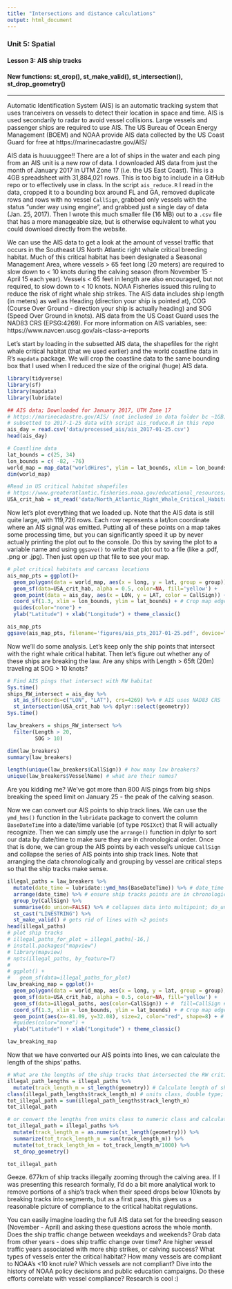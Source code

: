 ```yaml
---
title: "Intersections and distance calculations"
output: html_document
---
```


### Unit 5: Spatial
#### Lesson 3: AIS ship tracks
#### New functions: st_crop(), st_make_valid(), st_intersection(), st_drop_geometry()

***

Automatic Identification System (AIS) is an automatic tracking system that uses tranceivers on vessels to detect their location in space and time. AIS is used secondarily to radar to avoid vessel collisions. Large vessels and passenger ships are required to use AIS. The US Bureau of Ocean Energy Management (BOEM) and NOAA provide AIS data collected by the US Coast Guard for free at https://marinecadastre.gov/AIS/

AIS data is huuuuggee!! There are a lot of ships in the water and each ping from an AIS unit is a new row of data. I downloaded AIS data from just the month of January 2017 in UTM Zone 17 (i.e. the US East Coast). This is a 4GB spreadsheet with 31,884,021 rows. This is too big to include in a GitHub repo or to effectively use in class. In the script `ais_reduce.R` I read in the data, cropped it to a bounding box around FL and GA, removed duplicate rows and rows with no vessel `CallSign`, grabbed only vessels with the status "under way using engine", and grabbed just a single day of data (Jan. 25, 2017). Then I wrote this much smaller file (16 MB) out to a `.csv` file that has a more manageable size, but is otherwise equivalent to what you could download directly from the website. 

We can use the AIS data to get a look at the amount of vessel traffic that occurs in the Southeast US North Atlantic right whale critical breeding habitat. Much of this critical habitat has been designated a Seasonal Management Area, where vessels > 65 feet long (20 meters) are required to slow down to < 10 knots during the calving season (from November 15 - April 15 each year). Vessels < 65 feet in length are also encouraged, but not required, to slow down to < 10 knots. NOAA Fisheries issued this ruling to reduce the risk of right whale ship strikes. The AIS data includes ship length (in meters) as well as Heading (direction your ship is pointed at), COG (Course Over Ground - direction your ship is actually heading) and SOG (Speed Over Ground in knots). AIS data from the US Coast Guard uses the NAD83 CRS (EPSG:4269). For more information on AIS variables, see: https://www.navcen.uscg.gov/ais-class-a-reports

Let's start by loading in the subsetted AIS data, the shapefiles for the right whale critical habitat (that we used earlier) and the world coastline data in R's `mapdata` package. We will crop the coastline data to the same bounding box that I used when I reduced the size of the original (huge) AIS data. 

```r
library(tidyverse)
library(sf)
library(mapdata)
library(lubridate)
```

```r
## AIS data; Downloaded for January 2017, UTM Zone 17
# https://marinecadastre.gov/AIS/ (not included in data folder bc ~1GB)
# subsetted to 2017-1-25 data with script ais_reduce.R in this repo
ais_day = read.csv('data/processed_ais/ais_2017-01-25.csv')
head(ais_day)

# Coastline data
lat_bounds = c(25, 34)
lon_bounds = c( -82, -76)
world_map = map_data("worldHires", ylim = lat_bounds, xlim = lon_bounds)
dim(world_map)

#Read in US critical habitat shapefiles 
# https://www.greateratlantic.fisheries.noaa.gov/educational_resources/gis/data/index.html
USA_crit_hab = st_read('data/North_Atlantic_Right_Whale_Critical_Habitat/','North_Atlantic_Right_Whale_Critical_Habitat') # reads in set of shapefiles
```

Now let's plot everything that we loaded up. Note that the AIS data is still quite large, with 119,726 rows. Each row represents a lat/lon coordinate where an AIS signal was emitted. Putting all of these points on a map takes some processing time, but you can significantly speed it up by never actually printing the plot out to the console. Do this by saving the plot to a variable name and using `ggsave()` to write that plot out to a file (like a .pdf, .png or .jpg). Then just open up that file to see your map.

```r
# plot critical habitats and carcass locations
ais_map_pts = ggplot()+
  geom_polygon(data = world_map, aes(x = long, y = lat, group = group)) + # add coastline
  geom_sf(data=USA_crit_hab, alpha = 0.5, color=NA, fill='yellow') +
  geom_point(data = ais_day, aes(x = LON, y = LAT, color = CallSign)) + 
  coord_sf(1.3, xlim = lon_bounds, ylim = lat_bounds) + # Crop map edges
  guides(color="none") +
  ylab("Latitude") + xlab("Longitude") + theme_classic() 

ais_map_pts
ggsave(ais_map_pts, filename='figures/ais_pts_2017-01-25.pdf', device="pdf", height=5, width=4)
```

Now we'll do some analysis. Let's keep only the ship points that intersect with the right whale critical habitat. Then let's figure out whether any of these ships are breaking the law. Are any ships with Length > 65ft (20m) traveling at SOG > 10 knots?

```r
# Find AIS pings that intersect with RW habitat
Sys.time()
ships_RW_intersect = ais_day %>%
  st_as_sf(coords=c("LON", "LAT"), crs=4269) %>% # AIS uses NAD83 CRS
  st_intersection(USA_crit_hab %>% dplyr::select(geometry)) 
Sys.time()

law_breakers = ships_RW_intersect %>% 
  filter(Length > 20, 
         SOG > 10)

dim(law_breakers)
summary(law_breakers)

length(unique(law_breakers$CallSign)) # how many law breakers?
unique(law_breakers$VesselName) # what are their names?
```

Are you kidding me? We've got more than 800 AIS pings from big ships breaking the speed limit on January 25 - the peak of the calving season. 

Now we can convert our AIS points to ship track lines. We can use the `ymd_hms()` function in the `lubridate` package to convert the column `BaseDateTime` into a date/time variable (of type `POSIXct`) that R will actually recognize. Then we can simply use the `arrange()` function in dplyr to sort our data by date/time to make sure they are in chronological order. Once that is done, we can group the AIS points by each vessel's unique `CallSign` and collapse the series of AIS points into ship track lines. Note that arranging the data chronologically and grouping by vessel are critical steps so that the ship tracks make sense.

```r
illegal_paths = law_breakers %>% 
  mutate(date_time = lubridate::ymd_hms(BaseDateTime)) %>% # date_time is POSIXct class (calendar/time)
  arrange(date_time) %>% # ensure ship tracks points are in chronological order
  group_by(CallSign) %>% 
  summarise(do_union=FALSE) %>% # collapses data into multipoint; do_union=FALSE prevents reordering points
  st_cast("LINESTRING") %>%
  st_make_valid() # gets rid of lines with <2 points
head(illegal_paths)
# plot ship tracks
# illegal_paths_for_plot = illegal_paths[-16,]
# install.packages("mapview")
# library(mapview)
# npts(illegal_paths, by_feature=T)
# 
# ggplot() +
#   geom_sf(data=illegal_paths_for_plot)
law_breaking_map = ggplot()+
  geom_polygon(data = world_map, aes(x = long, y = lat, group = group), fill = "black", color = NA) + # add coastline
  geom_sf(data=USA_crit_hab, alpha = 0.5, color=NA, fill='yellow') +
  geom_sf(data=illegal_paths, aes(color=CallSign)) + #  fill=CallSign # useful if printing legend
  coord_sf(1.3, xlim = lon_bounds, ylim = lat_bounds) + # Crop map edges
  geom_point(aes(x=-81.09, y=32.08), size=2, color="red", shape=8) + # Savannah
  #guides(color="none") +
  ylab("Latitude") + xlab("Longitude") + theme_classic() 

law_breaking_map
```

Now that we have converted our AIS points into lines, we can calculate the length of the ships' paths. 

```r
# What are the lengths of the ship tracks that intersected the RW critical habitat?
illegal_path_lengths = illegal_paths %>%
  mutate(track_length_m = st_length(geometry)) # Calculate length of ship tracks in meters
class(illegal_path_lengths$track_length_m) # units class, double type; can convert to numeric with as.numeric()
tot_illegal_path = sum(illegal_path_lengths$track_length_m)
tot_illegal_path

# or convert the lengths from units class to numeric class and calculate total track length using dplyr:
tot_illegal_path = illegal_paths %>%
  mutate(track_length_m = as.numeric(st_length(geometry))) %>% 
  summarize(tot_track_length_m = sum(track_length_m)) %>%
  mutate(tot_track_length_km = tot_track_length_m/1000) %>%
  st_drop_geometry()

tot_illegal_path
```

Geeze. 677km of ship tracks illegally zooming through the calving area. If I was presenting this research formally, I'd do a bit more analytical work to remove portions of a ship's track when their speed drops below 10knots by breaking tracks into segments, but as a first pass, this gives us a reasonable picture of compliance to the critical habitat regulations.

You can easily imagine loading the full AIS data set for the breeding season (November - April) and asking these questions across the whole month. Does the ship traffic change between weekdays and weekends? Grab data from other years - does ship traffic change over time? Are higher vessel traffic years associated with more ship strikes, or calving success? What types of vessels enter the critical habitat? How many vessels are compliant to NOAA's <10 knot rule? Which vessels are not compliant? Dive into the history of NOAA policy decisions and public education campaigns. Do these efforts correlate with vessel compliance? Research is cool :)

